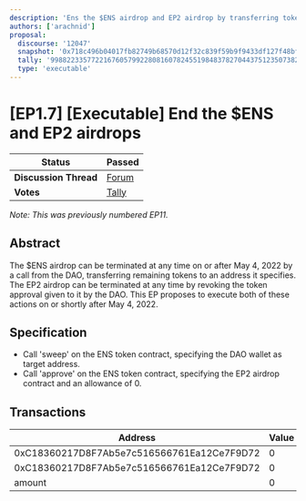 ```yaml
---
description: 'Ens the $ENS airdrop and EP2 airdrop by transferring tokens and revoking approvals.'
authors: ['arachnid']
proposal:
  discourse: '12047'
  snapshot: '0x718c496b04017fb82749b68570d12f32c839f59b9f9433df127f48bf99121eb7'
  tally: '99882233577221676057992280816078245519848378270443751235073826886360950537295'
  type: 'executable'
---
```


# [EP1.7] [Executable] End the $ENS and EP2 airdrops

| **Status**            | Passed                                                                                                                        |
| --------------------- | ----------------------------------------------------------------------------------------------------------------------------- |
| **Discussion Thread** | [Forum](https://discuss.ens.domains/t/12047)                                                                                  |
| **Votes**             | [Tally](https://www.tally.xyz/gov/ens/proposal/99882233577221676057992280816078245519848378270443751235073826886360950537295) |

_Note: This was previously numbered EP11._

## Abstract

The $ENS airdrop can be terminated at any time on or after May 4, 2022 by a call from the DAO, transferring remaining tokens to an address it specifies. The EP2 airdrop can be terminated at any time by revoking the token approval given to it by the DAO. This EP proposes to execute both of these actions on or shortly after May 4, 2022.

## Specification

- Call 'sweep' on the ENS token contract, specifying the DAO wallet as target address.
- Call 'approve' on the ENS token contract, specifying the EP2 airdrop contract and an allowance of 0.

## Transactions

| Address                                    | Value | Function | Argument | Value                                      |
| ------------------------------------------ | ----- | -------- | -------- | ------------------------------------------ |
| 0xC18360217D8F7Ab5e7c516566761Ea12Ce7F9D72 | 0     | sweep    | dest     | 0xFe89cc7aBB2C4183683ab71653C4cdc9B02D44b7 |
| 0xC18360217D8F7Ab5e7c516566761Ea12Ce7F9D72 | 0     | approve  | spender  | 0x4A1241C2Cf2fD4a39918BCd738f90Bd7094eC2DC |
| amount                                     | 0     |          |          |                                            |
